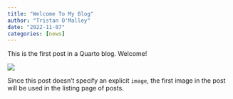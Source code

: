 ```yaml
---
title: "Welcome To My Blog"
author: "Tristan O'Malley"
date: "2022-11-07"
categories: [news]
---
```


This is the first post in a Quarto blog. Welcome!

![](thumbnail.jpg)

Since this post doesn't specify an explicit `image`, the first image in the post will be used in the listing page of posts.
